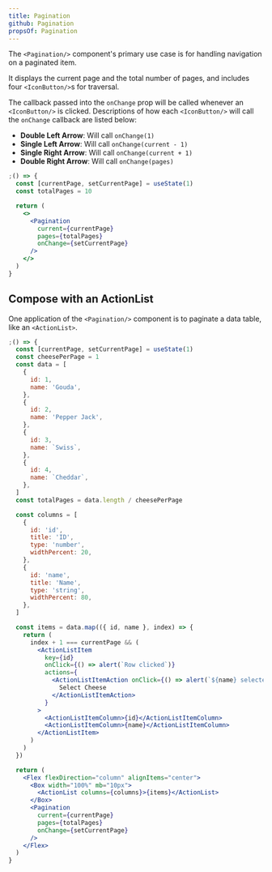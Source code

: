 ```yaml
---
title: Pagination
github: Pagination
propsOf: Pagination
---
```


The `<Pagination/>` component's primary use case is for handling navigation on a paginated item.

It displays the current page and the total number of pages, and includes four `<IconButton/>`s for traversal.

The callback passed into the `onChange` prop will be called whenever an `<IconButton/>` is clicked. Descriptions of how each `<IconButton/>` will call the `onChange` callback are listed below:

- **Double Left Arrow**: Will call `onChange(1)`
- **Single Left Arrow**: Will call `onChange(current - 1)`
- **Single Right Arrow**: Will call `onChange(current + 1)`
- **Double Right Arrow**: Will call `onChange(pages)`

```jsx
;() => {
  const [currentPage, setCurrentPage] = useState(1)
  const totalPages = 10

  return (
    <>
      <Pagination
        current={currentPage}
        pages={totalPages}
        onChange={setCurrentPage}
      />
    </>
  )
}
```

## Compose with an ActionList

One application of the `<Pagination/>` component is to paginate a data table, like an `<ActionList>`.

```jsx
;() => {
  const [currentPage, setCurrentPage] = useState(1)
  const cheesePerPage = 1
  const data = [
    {
      id: 1,
      name: 'Gouda',
    },
    {
      id: 2,
      name: 'Pepper Jack',
    },
    {
      id: 3,
      name: `Swiss`,
    },
    {
      id: 4,
      name: `Cheddar`,
    },
  ]
  const totalPages = data.length / cheesePerPage

  const columns = [
    {
      id: 'id',
      title: 'ID',
      type: 'number',
      widthPercent: 20,
    },
    {
      id: 'name',
      title: 'Name',
      type: 'string',
      widthPercent: 80,
    },
  ]

  const items = data.map(({ id, name }, index) => {
    return (
      index + 1 === currentPage && (
        <ActionListItem
          key={id}
          onClick={() => alert(`Row clicked`)}
          actions={
            <ActionListItemAction onClick={() => alert(`${name} selected!`)}>
              Select Cheese
            </ActionListItemAction>
          }
        >
          <ActionListItemColumn>{id}</ActionListItemColumn>
          <ActionListItemColumn>{name}</ActionListItemColumn>
        </ActionListItem>
      )
    )
  })

  return (
    <Flex flexDirection="column" alignItems="center">
      <Box width="100%" mb="10px">
        <ActionList columns={columns}>{items}</ActionList>
      </Box>
      <Pagination
        current={currentPage}
        pages={totalPages}
        onChange={setCurrentPage}
      />
    </Flex>
  )
}
```
